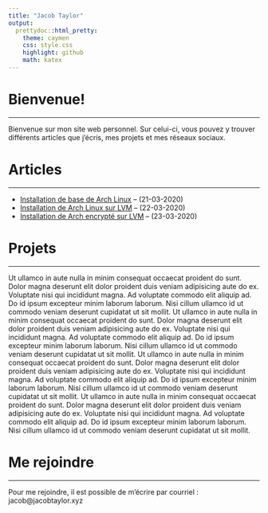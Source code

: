 ```yaml
---
title: "Jacob Taylor"
output:
  prettydoc::html_pretty:
    theme: caymen
    css: style.css
    highlight: github
    math: katex
---
```

<link rel="icon" href="https://www.freefavicon.com/freefavicons/objects/jack-of-spades-152-192574.png">

#  Bienvenue!

***

Bienvenue sur mon site web personnel. Sur celui-ci, vous pouvez y trouver différents articles que j'écris, mes projets et mes réseaux sociaux.

# Articles

***

+ [Installation de base de Arch Linux](arch_install.html) -- (21-03-2020)
+ [Installation de Arch Linux sur LVM](arch_install_lvm.html) -- (22-03-2020) 
+ [Installation de Arch encrypté sur LVM](arch_install_lvm_encrypt.html) -- (23-03-2020)

# Projets

***

Ut ullamco in aute nulla in minim consequat occaecat proident do sunt. Dolor magna deserunt elit dolor proident duis veniam adipisicing aute do ex. Voluptate nisi qui incididunt magna. Ad voluptate commodo elit aliquip ad. Do id ipsum excepteur minim laborum laborum. Nisi cillum ullamco id ut commodo veniam deserunt cupidatat ut sit mollit. Ut ullamco in aute nulla in minim consequat occaecat proident do sunt. Dolor magna deserunt elit dolor proident duis veniam adipisicing aute do ex. Voluptate nisi qui incididunt magna. Ad voluptate commodo elit aliquip ad. Do id ipsum excepteur minim laborum laborum. Nisi cillum ullamco id ut commodo veniam deserunt cupidatat ut sit mollit. Ut ullamco in aute nulla in minim consequat occaecat proident do sunt. Dolor magna deserunt elit dolor proident duis veniam adipisicing aute do ex. Voluptate nisi qui incididunt magna. Ad voluptate commodo elit aliquip ad. Do id ipsum excepteur minim laborum laborum. Nisi cillum ullamco id ut commodo veniam deserunt cupidatat ut sit mollit. Ut ullamco in aute nulla in minim consequat occaecat proident do sunt. Dolor magna deserunt elit dolor proident duis veniam adipisicing aute do ex. Voluptate nisi qui incididunt magna. Ad voluptate commodo elit aliquip ad. Do id ipsum excepteur minim laborum laborum. Nisi cillum ullamco id ut commodo veniam deserunt cupidatat ut sit mollit.

# Me rejoindre

***

Pour me rejoindre, il est possible de m'écrire par courriel : jacob@jacobtaylor.xyz

